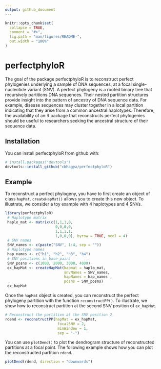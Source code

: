```yaml
---
output: github_document
---
```


<!-- README.md is generated from README.Rmd. Please edit that file -->

```r
knitr::opts_chunk$set(
  collapse = TRUE,
  comment = "#>",
  fig.path = "man/figures/README-",
  out.width = "100%"
)
```
# perfectphyloR

The goal of the package perfectphyloR is to reconstruct perfect phylogenies underlying a sample of DNA sequences, at a focal single-nucleotide variant (SNV). A perfect phylogeny is a rooted binary tree that recursively partitions DNA sequences. Their nested partition structures provide insight into the pattern of ancestry of DNA sequence data. For example, disease sequences may cluster together in a local partition indicating that they arise from a common ancestral haplotypes. Therefore, the availability of an R package that reconstructs perfect phylogenies should be useful to researchers seeking the ancestral structure of their sequence data. 


## Installation

You can install perfectphyloR from github with:

```r

# install.packages("devtools")
devtools::install_github("cbhagya/perfectphyloR")

```




## Example

To reconstruct a perfect phylogeny, you have to first create an object of class `hapMat`.
`createHapMat()` allows you to create this new object. To illustrate, we consider a toy example with 4 haplotypes and 4 SNVs.

```r
library(perfectphyloR)
 # Haplotype matrix
 haplo_mat <- matrix(c(1,1,1,0,
                       0,0,0,0,
                       1,1,1,1,
                       1,0,0,0), byrow = TRUE, ncol = 4)
 # SNV names
 SNV_names <- c(paste("SNV", 1:4, sep = ""))
 # Haplotype names
 hap_names <- c("h1", "h2", "h3", "h4")
 # SNV positions in base pairs
 SNV_posns <- c(1000, 2000, 3000, 4000)
 ex_hapMat <- createHapMat(hapmat = haplo_mat,
                           snvNames = SNV_names,
                           hapNames = hap_names ,
                           posns = SNV_posns)
 ex_hapMat
```

Once the `hapMat` object is created, you can reconstruct the perfect phylogeny partition with the function
`reconstructPP()`. To illustrate, we show how to reconstruct partition at the second SNV position of `ex_hapMat`.

```r
# Reconstruct the partition at the SNV position 2.
rdend <- reconstructPP(hapMat = ex_hapMat,
                        focalSNV = 2,
                        minWindow = 1,
                        sep = "-")
```

You can use `plotDend()` to plot the dendrogram structure of reconstructed partitions at a focal point. The 
following example shows how you can plot the reconstructed partition `rdend`.

```r
plotDend(rdend, direction = "downwards")
```
